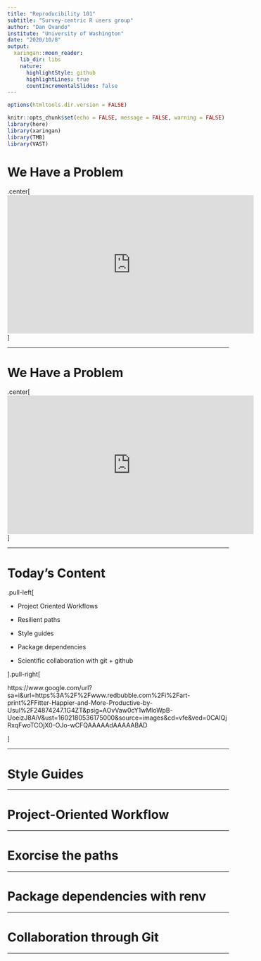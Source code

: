 ```yaml
---
title: "Reproducibility 101"
subtitle: "Survey-centric R users group"
author: "Dan Ovando"
institute: "University of Washington"
date: "2020/10/8"
output:
  xaringan::moon_reader:
    lib_dir: libs
    nature:
      highlightStyle: github
      highlightLines: true
      countIncrementalSlides: false
---
```


```r
options(htmltools.dir.version = FALSE)

knitr::opts_chunk$set(echo = FALSE, message = FALSE, warning = FALSE)
library(here)
library(xaringan)
library(TMB)
library(VAST)
```


# We Have a Problem

.center[
<iframe width="560" height="315" src="https://www.youtube-nocookie.com/embed/zwRdO9_GGhY?start=694" frameborder="0" allow="accelerometer; autoplay; clipboard-write; encrypted-media; gyroscope; picture-in-picture" allowfullscreen></iframe>
]

---

# We Have a Problem

.center[
<iframe width="560" height="315" src="https://www.youtube-nocookie.com/embed/zwRdO9_GGhY?start=694" frameborder="0" allow="accelerometer; autoplay; clipboard-write; encrypted-media; gyroscope; picture-in-picture" allowfullscreen></iframe>
]

---


# Today's Content

.pull-left[

- Project Oriented Workflows

- Resilient paths

- Style guides

- Package dependencies

- Scientific collaboration with git + github


].pull-right[

https://www.google.com/url?sa=i&url=https%3A%2F%2Fwww.redbubble.com%2Fi%2Fart-print%2FFitter-Happier-and-More-Productive-by-Usul%2F24874247.1G4ZT&psig=AOvVaw0cY1wMloWpB-UoeizJ8AiV&ust=1602180536175000&source=images&cd=vfe&ved=0CAIQjRxqFwoTCOjX0-OJo-wCFQAAAAAdAAAAABAD



]

---


# Style Guides

---


# Project-Oriented Workflow


---


# Exorcise the paths

---

# Package dependencies with renv

---

# Collaboration through Git

---







